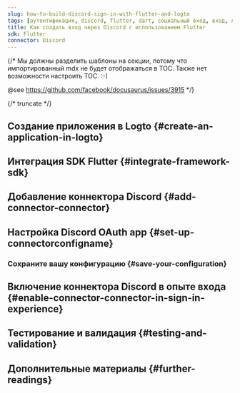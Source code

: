 ```yaml
---
slug: how-to-build-discord-sign-in-with-flutter-and-logto
tags: [аутентификация, discord, flutter, dart, социальный вход, вход, логин]
title: Как создать вход через Discord с использованием Flutter
sdk: Flutter
connector: Discord
---
```


{/*
  Мы должны разделить шаблоны на секции, потому что импортированный mdx не будет отображаться в TOC.
  Также нет возможности настроить TOC. :-)

  @see https://github.com/facebook/docusaurus/issues/3915
*/}




{/* truncate */}

<Intro connector={connector} sdk="Flutter" link="https://flutter.dev" />

## Создание приложения в Logto \{#create-an-application-in-logto}

<CreateApplication type="Native app" framework="Flutter" />

## Интеграция SDK Flutter \{#integrate-framework-sdk}

<IntegrateSdk />

## Добавление коннектора Discord \{#add-connector-connector}

<AddSocialConnector connector={connector} framework="Flutter" />

## Настройка Discord OAuth app \{#set-up-connectorconfigname}

<ConnectorGuide />

### Сохраните вашу конфигурацию \{#save-your-configuration}

<SaveYourConfiguration connector={connector} />

## Включение коннектора Discord в опыте входа \{#enable-connector-connector-in-sign-in-experience}

<EnableSocialConnector connector={connector} />

## Тестирование и валидация \{#testing-and-validation}

<TestingAndValidation connector={connector} sdk="Flutter" />

## Дополнительные материалы \{#further-readings}

<FurtherReadings />